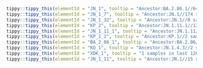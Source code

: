 



```r
tippy::tippy_this(elementId = "JN_1", tooltip = "Ancestor:BA.2.86.1//6434 samples in last 120 days.//Alias of B.1.1.529.2.86.1.1, S:L455S, ORF1a:R3821K, ORF7b:F19L, Europe")
tippy::tippy_this(elementId = "JN_1_7", tooltip = "Ancestor:JN.1//174 samples in last 120 days.//Alias of B.1.1.529.2.86.1.1.7, S:T572I, S:E1150D, USA/France, from sars-cov-2-variants/lineage-proposals#1097")
tippy::tippy_this(elementId = "JN_1_32", tooltip = "Ancestor:JN.1//0 samples in last 120 days.//Alias of B.1.1.529.2.86.1.1.32, S:T572I, directly on JN.1 polytomy")
tippy::tippy_this(elementId = "KP_2", tooltip = "Ancestor:JN.1.11.1//12 samples in last 120 days.//Alias of B.1.1.529.2.86.1.1.11.1.2, S:R346T on JN.1.11.1 polytomy, from sars-cov-2-variants/lineage-proposals#1089")
tippy::tippy_this(elementId = "JN_1_11_1", tooltip = "Ancestor:JN.1.11//67 samples in last 120 days.//Alias of B.1.1.529.2.86.1.1.11.1, S:F456L, after ORF1a:T2283I, India, from sars-cov-2-variants/lineage-proposals#1253")
tippy::tippy_this(elementId = "KP_1_1", tooltip = "Ancestor:KP.1//2 samples in last 120 days.//Alias of B.1.1.529.2.86.1.1.11.1.1.1, S:R346T, from sars-cov-2-variants/lineage-proposals#1089")
tippy::tippy_this(elementId = "BA_2_86_1", tooltip = "Ancestor:BA.2.86//199 samples in last 120 days.//Alias of B.1.1.529.2.86.1, ORF1a:K1973R, mostly with C12815T, mainly Europe, from #2236")
tippy::tippy_this(elementId = "KQ_1", tooltip = "Ancestor:JN.1.4.3//2 samples in last 120 days.//Alias of B.1.1.529.2.86.1.1.4.3.1, S:R346T, USA from #2487")
tippy::tippy_this(elementId = "XDK_1", tooltip = "1 samples in last 120 days.//S:R346T, G11596A")
tippy::tippy_this(elementId = "JN_1_11", tooltip = "Ancestor:JN.1//15 samples in last 120 days.//Alias of B.1.1.529.2.86.1.1.11, S:V1104L, G17334T, India, from #2446")
```
